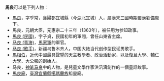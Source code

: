 '''馬良'''可以是下列人物：
* [[馬良|馬良]]，字季常，襄陽郡宜城縣（今湖北宜城）人，屬漢末三國時期蜀漢劉備麾下。
* 馬良，元朝大臣，元惠宗二十三年（1363年），被任用为参知政事。
* [[馬良_(民國)|馬良 (民國)]]，字子貞，民國初年的軍閥，曾任山東省主席。
* [[马良_(青海)|马良 (青海)]]，[[馬家軍|馬家軍]]的軍官。
* [[马良_(歌手)|马良 (歌手)]]，新疆乌鲁木齐人，中国大陆当代创作型民谣男歌手。
* [[馬相伯|馬相伯]]，近代中國最具聲望的天主教學者、政治活動家，以及復旦大學、輔仁大學、大公報的創始人。
* 马良，[[神笔马良|神笔马良]]中的人物，是兒童文學作家洪汛濤創作的一個童話故事。
* [[馬良廟|馬良廟]]，[[臺灣|臺灣]][[宜蘭縣|宜蘭縣]][[噶瑪蘭族|噶瑪蘭族]]祖靈廟。
{{disambig|L良|Cat=二字马姓人名消歧义}}
